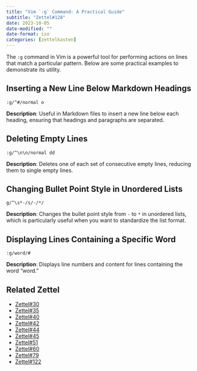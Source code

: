 ```yaml
---
title: "Vim `:g` Command: A Practical Guide"
subtitle: "Zettel#128"
date: 2023-10-05
date-modified: ""
date-format: iso
categories: [zettelkasten]
---
```

The `:g` command in Vim is a powerful tool for performing actions on lines that match a particular pattern. Below are some practical examples to demonstrate its utility.

## Inserting a New Line Below Markdown Headings

```vim
:g/^#/normal o
```

**Description**: Useful in Markdown files to insert a new line below each heading, ensuring that headings and paragraphs are separated.

## Deleting Empty Lines

```vim
:g/^\n\n/normal dd
```

**Description**: Deletes one of each set of consecutive empty lines, reducing them to single empty lines.

## Changing Bullet Point Style in Unordered Lists

```vim
g/^\s*-/s/-/*/
```

**Description**: Changes the bullet point style from `-` to `*` in unordered lists, which is particularly useful when you want to standardize the list format.

## Displaying Lines Containing a Specific Word

```vim
:g/word/#
```

**Description**: Displays line numbers and content for lines containing the word "word."

## Related Zettel

* [Zettel#30](/zettel/30)
* [Zettel#35](/zettel/35)
* [Zettel#40](/zettel/40)
* [Zettel#42](/zettel/42)
* [Zettel#44](/zettel/44)
* [Zettel#45](/zettel/45)
* [Zettel#51](/zettel/51)
* [Zettel#60](/zettel/60)
* [Zettel#79](/zettel/79)
* [Zettel#122](/zettel/122)
